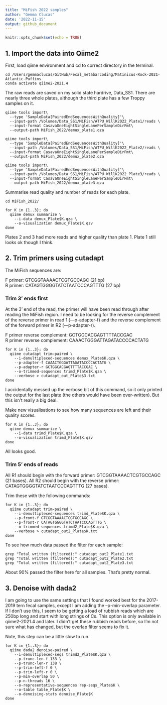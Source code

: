 ```yaml
---
title: "MiFish 2022 samples"
author: "Gemma Clucas"
date: '2022-11-15'
output: github_document
---
```


```r
knitr::opts_chunk$set(echo = TRUE)
```

## 1. Import the data into Qiime2

First, load qiime environment and cd to correct directory in the terminal. 
```
cd /Users/gemmaclucas/GitHub/Fecal_metabarcoding/Matinicus-Rock-2021-Atlantic-Puffins
conda activate qiime2-2021.4
```

The raw reads are saved on my solid state hardrive, Data_SS1. There are nearly three whole plates, although the third plate has a few Troppy samples on it. 

```
qiime tools import\
  --type 'SampleData[PairedEndSequencesWithQuality]'\
  --input-path /Volumes/Data_SS1/MiFish/ATPU_WillK2022_Plate1/reads \
  --input-format CasavaOneEightSingleLanePerSampleDirFmt\
  --output-path MiFish_2022/demux_plate1.qza
  
qiime tools import\
  --type 'SampleData[PairedEndSequencesWithQuality]'\
  --input-path /Volumes/Data_SS1/MiFish/ATPU_WillK2022_Plate2/reads \
  --input-format CasavaOneEightSingleLanePerSampleDirFmt\
  --output-path MiFish_2022/demux_plate2.qza
  
qiime tools import\
  --type 'SampleData[PairedEndSequencesWithQuality]'\
  --input-path /Volumes/Data_SS1/MiFish/ATPU_WillK2022_Plate3/reads \
  --input-format CasavaOneEightSingleLanePerSampleDirFmt\
  --output-path MiFish_2022/demux_plate3.qza  

``` 

Summarise read quality and number of reads for each plate. 

```
cd MiFish_2022/

for K in {1..3}; do
  qiime demux summarize \
    --i-data demux_Plate$K.qza \
    --o-visualization demux_Plate$K.qzv
done
```
Plates 2 and 3 had more reads and higher quality than plate 1. Plate 1 still looks ok though I think.

## 2. Trim primers using cutadapt

The MiFish sequences are:   

F primer: GTCGGTAAAACTCGTGCCAGC (21 bp)   
R primer: CATAGTGGGGTATCTAATCCCAGTTTG (27 bp)   

### Trim 3' ends first
At the 3' end of the read, the primer will have been read through after reading the MiFish region. I need to be looking for the reverse complement of the reverse primer in read 1 (—p-adapter-f) and the reverse complement of the forward primer in R2 (—p-adapter-r).

F primer reverse complement: GCTGGCACGAGTTTTACCGAC   
R primer reverse complement: CAAACTGGGATTAGATACCCCACTATG    

```
for K in {1..3}; do
  qiime cutadapt trim-paired \
    --i-demultiplexed-sequences demux_Plate$K.qza \
    --p-adapter-f CAAACTGGGATTAGATACCCCACTATG \
    --p-adapter-r GCTGGCACGAGTTTTACCGAC \
    --o-trimmed-sequences trimd_Plate$K.qza \
    --verbose > cutadapt_out_Plate$3.txt
done
```
I accidentally messed up the verbose bit of this command, so it only printed the output for the last plate (the others would have been over-written). But this isn't really a big deal.

Make new visualisations to see how many sequences are left and their quality scores.
```
for K in {1..3}; do
  qiime demux summarize \
    --i-data trimd_Plate$K.qza \
    --o-visualization trimd_Plate$K.qzv
done 
```
All looks good.

### Trim 5' ends of reads
All R1 should begin with the forward primer: GTCGGTAAAACTCGTGCCAGC (21 bases).
All R2 should begin with the reverse primer: CATAGTGGGGTATCTAATCCCAGTTTG (27 bases).

Trim these with the following commands:

```
for K in {1..3}; do
  qiime cutadapt trim-paired \
    --i-demultiplexed-sequences trimd_Plate$K.qza \
    --p-front-f GTCGGTAAAACTCGTGCCAGC \
    --p-front-r CATAGTGGGGTATCTAATCCCAGTTTG \
    --o-trimmed-sequences trimd2_Plate$K.qza \
    --verbose > cutadapt_out2_Plate$K.txt
done
```

To see how much data passed the filter for each sample:
```
grep "Total written (filtered):" cutadapt_out2_Plate1.txt 
grep "Total written (filtered):" cutadapt_out2_Plate2.txt
grep "Total written (filtered):" cutadapt_out2_Plate3.txt
```
About 90% passed the filter here for all samples. That's pretty normal.

## 3. Denoise with dada2
I am going to use the same settings that I found worked best for the 2017-2019 tern fecal samples, except I am adding the --p-min-overlap parameter. If I don't use this, I seem to be getting a load of rubbish reads which are 250bp long and start with long strings of Cs. This option is only available in qiime2-2021.4 and later. I didn't get these rubbish reads before, so I'm not sure what has changed, but the overlap filter seems to fix it. 

Note, this step can be a little slow to run.
```
for K in {1..3}; do
  qiime dada2 denoise-paired \
    --i-demultiplexed-seqs trimd2_Plate$K.qza \
    --p-trunc-len-f 133 \
    --p-trunc-len-r 138 \
    --p-trim-left-f 0 \
    --p-trim-left-r 0 \
    --p-min-overlap 50 \
    --p-n-threads 16 \
    --o-representative-sequences rep-seqs_Plate$K \
    --o-table table_Plate$K \
    --o-denoising-stats denoise_Plate$K
done
```
